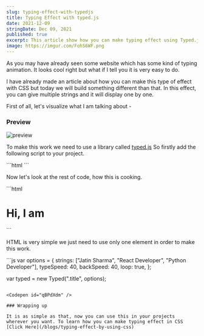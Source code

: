 ```yaml
---
slug: typing-effect-with-typedjs
title: Typing Effect with typed.js
date: 2021-12-09
stringDate: Dec 09, 2021
published: true
excerpt: This article show how you can make typing effect using Typed.js, In this you can pass array as argument and it will iterate over that and will show you the result in the typing form.
image: https://imgur.com/FohS6WF.png
---
```


As you may have already seen some website which has some kind of typing animation. It looks cool right but what if I tell you it is very easy to do.

I have already made an article about how you can make this type of effect with CSS but today we will build something different than that. In this effect, you can give multiple strings and it will display one by one.

First of all, let's visualize what I am talking about -

### Preview

![preview](https://i.imgur.com/0vwGdE4.gif)

To make this work we need to use a library called [typed.js](https://mattboldt.github.io/typed.js/) So firstly add the following script to your project.

<CodeTitle title="index.html" />
```html
<script src="https://cdn.jsdelivr.net/npm/typed.js@2.0.12"></script>
```

Now let's look at the rest of code, how this is cooking.

<CodeTitle title="index.html" />
```html
<h1>Hi, I am <span class="title"></span></h1>
```

HTML is very simple we just need to use only one element in order to make this work.


<CodeTitle title="script.js" />
```js
var options = {
  strings: ["Jatin Sharma", "React Developer", "Python Developer"],
  typeSpeed: 40,
  backSpeed: 40,
  loop: true,
};

var typed = new Typed(".title", options);
```

<Codepen id="qBPdXdm" />

### Wrapping up

It is as simple as that, now you can use this in your projects wherever you want. To learn how you can make typing effect in CSS [Click Here](/blogs/typing-effect-by-using-css)
